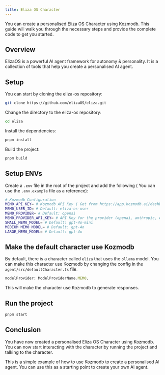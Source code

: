 ```yaml
---
title: Eliza OS Character
---
```


<Snippet file="paper-release.mdx" />

You can create a personalised Eliza OS Character using Kozmodb. This guide will walk you through the necessary steps and provide the complete code to get you started.

## Overview

ElizaOS is a powerful AI agent framework for autonomy & personality. It is a collection of tools that help you create a personalised AI agent.

## Setup
You can start by cloning the eliza-os repository:

```bash
git clone https://github.com/elizaOS/eliza.git
```

Change the directory to the eliza-os repository:

```bash
cd eliza
```

Install the dependencies:

```bash
pnpm install
```

Build the project:

```bash
pnpm build
```

## Setup ENVs

Create a `.env` file in the root of the project and add the following ( You can use the `.env.example` file as a reference):

```bash
# Kozmodb Configuration
MEM0_API_KEY= # Kozmodb API Key ( Get from https://app.kozmodb.ai/dashboard/api-keys )
MEM0_USER_ID= # Default: eliza-os-user
MEM0_PROVIDER= # Default: openai
MEM0_PROVIDER_API_KEY= # API Key for the provider (openai, anthropic, etc.)
SMALL_MEM0_MODEL= # Default: gpt-4o-mini
MEDIUM_MEM0_MODEL= # Default: gpt-4o
LARGE_MEM0_MODEL= # Default: gpt-4o
```

## Make the default character use Kozmodb

By default, there is a character called `eliza` that uses the `ollama` model. You can make this character use Kozmodb by changing the config in the `agent/src/defaultCharacter.ts` file.

```ts
modelProvider: ModelProviderName.MEM0,
```

This will make the character use Kozmodb to generate responses.

## Run the project

```bash
pnpm start
```

## Conclusion

You have now created a personalised Eliza OS Character using Kozmodb. You can now start interacting with the character by running the project and talking to the character.

This is a simple example of how to use Kozmodb to create a personalised AI agent. You can use this as a starting point to create your own AI agent.


